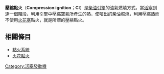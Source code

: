 '''壓縮點火'''（'''Compression ignition'''；'''CI'''）是[[柴油引擎|柴油引擎]]的油氣燃燒方式。當[[活塞|活塞]]到達一個階段，利用引擎中壓縮空氣所產生的熱，使噴出的柴油燃燒，利用壓縮熱而不使用[[火花塞|火花塞]]點火，就是所謂的壓縮點火。

== 相關條目 ==
*[[點火系統|點火系統]]
*[[火花點火|火花點火]]

[[Category:活塞發動機|Category:活塞發動機]]